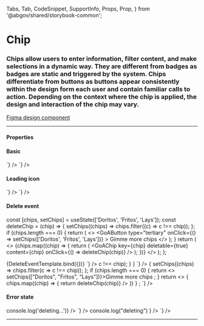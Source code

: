   Tabs,
  Tab,
  CodeSnippet,
  SupportInfo,
  Props,
  Prop,
} from '@abgov/shared/storybook-common';

<Meta title="Components/Chip" />

# Chip

### Chips allow users to enter information, filter content, and make selections in a dynamic way. They are different from badges as badges are static and triggered by the system. Chips differentiate from buttons as buttons appear consistently within the design form each user and contain familiar calls to action. Depending on the context where the chip is applied, the design and interaction of the chip may vary.

[Figma design component](https://www.figma.com/file/3pb2IK8s2QUqWieH79KdN7/%E2%9D%96-Components-%7C-DDI-DS?node-id=5668%3A223675)

---

#### Properties

<Props>
  <Prop
    name="leadingicon"
    type="GoAIconType"
    description="Show an icon to the left of the text"
/>

  <Prop
    name="error"
    type="boolean"
    defaultValue="false"
    description="Show an error state" />
  <Prop
    name="deletable"
    type="boolean"
    defaultValue="false"
    description="Show a delete icon button on the right of the text label"
  />
  <Prop
    name="content"
    type="string"
    required="true"
    description="Text label of the chip"
  />
  <Prop
    name="_click"
    type="CustomEvent"
    description="Callback when deletable and delete icon is clicked"
  />
</Props>

#### Basic

<Story name="Basic">
  <GoAChip content="Chip Text" />
</Story>

<Tabs>
  <Tab label="Web Component" hidden={true}>
    <CodeSnippet
      lang="html"
      code={`
      <goa-chip content="Chip Text" />
    `}
    />
  </Tab>
  <Tab label="Angular">
    <CodeSnippet
      lang="html"
      code={`
      <goa-chip content="Chip Text"></goa-chip>
    `}
    />
  </Tab>
  <Tab label="React">
    <CodeSnippet
      lang="tsx"
      code={`
      <GoAChip content="Chip Text" />
    `}
    />
  </Tab>
</Tabs>

#### Leading icon

<Story name="Leading icon">
  <GoAChip content="Chip Text" leadingIcon="close-circle" />
</Story>

<Tabs>
  <Tab label="Web Component" hidden={true}>
    <CodeSnippet
      lang="html"
      code={`
      <goa-chip content="Chip Text" leadingicon="close-circle" />
    `}
    />
  </Tab>
  <Tab label="Angular">
    <CodeSnippet
      lang="html"
      code={`
      <goa-chip content="Chip Text" leadingicon="close-circle"></goa-chip>
    `}
    />
  </Tab>
  <Tab label="React">
    <CodeSnippet
      lang="tsx"
      code={`
      <GoAChip content="Chip Text" leadingIcon="close-circle" />
    `}
    />
  </Tab>
</Tabs>

#### Delete event

  const [chips, setChips] = useState(['Doritos', 'Fritos', 'Lays']);
  const deleteChip = (chip) => {
    setChips((chips) => chips.filter((c) => c !== chip));
  };
  if (chips.length === 0) {
    return (
      <>
        <GoAButton
          type="tertiary"
          onClick={() => setChips(['Doritos', 'Fritos', 'Lays'])}
        >
          Gimme more chips
        </GoAButton>
      </>
    );
  }
  return (
    <>
      {chips.map((chip) => {
        return (
          <GoAChip
            key={chip}
            deletable={true}
            content={chip}
            onClick={() => deleteChip(chip)}
          />
        );
      })}
    </>
  );
};

<Story name="Delete Event" args={{}}>
  {DeleteEventTemplate.bind({})}
</Story>

<Tabs>
  <Tab label="Web Component" hidden={true}>
    <CodeSnippet
      lang="html"
      code={`
      <goa-chip id="Doritos" content="Doritos" deletable="true" />
      <goa-chip id="Fritos" content="Fritos" deletable="true" />
      <goa-chip id="Lays" content="Lays" deletable="true" />
    `}
    />
    <CodeSnippet
      lang="js"
      code={`
      document.querySelectorAll("goa-chip").forEach(chip => {
        chip.addEventListener("_click", (e) => {
          e.target.parentElement.removeChild(e.target);
        });
      });
    `}
    />
  </Tab>
  <Tab label="Angular">
    <CodeSnippet
      lang="html"
      code={`
      <goa-chip *ngFor="let chip of chips" [content]="chip" deletable="true" (_click)="deleteChip(chip)"></goa-chip>
    `}
    />
    <CodeSnippet
      lang="ts"
      code={`
        class MyComponent {
            chips = ["Doritos", "Fritos", "Lays"];
            deleteChip(chip:string) {
                this.chips = this.chips.filter(c => c !== chip);
            }
        }
    `}
    />
  </Tab>
  <Tab label="React">
    <CodeSnippet
      lang="tsx"
      code={`
      const [chips, setChips] = useState([
        "Doritos",
        "Fritos",
        "Lays",
      ]);
      const deleteChip = (chip) => {
        setChips((chips) => chips.filter(c => c !== chip));
      };
      if (chips.length === 0) {
        return <>
          <GoAButton type="tertiary" onClick={() => setChips(["Doritos", "Fritos", "Lays"])}>Gimme more chips</GoAButton>
        </>;
      }
      return <>
        {
          chips.map((chip) => {
            return <GoAChip key={chip} deletable={true} content={chip} onClick={() => deleteChip(chip)} />
          })
        }
      </>;
    `}
    />
  </Tab>
</Tabs>

#### Error state

<Story name="Error state" args={{}}>
  <GoAChip content="Chip Text" error={true} />
  <GoAChip
    content="Chip Text"
    error={true}
    deletable={true}
    onClick={(e) => console.log('deleting...')}
  />
</Story>

<Tabs>
  <Tab label="Web Component" hidden={true}>
    <CodeSnippet
      lang="html"
      code={`
      <goa-chip content="Chip Text" error="true" />
      <goa-chip content="Chip Text" error="true" deletable="true" />
    `}
    />
  </Tab>
  <Tab label="Angular">
    <CodeSnippet
      lang="html"
      code={`
      <goa-chip content="Chip Text" error="true"></goa-chip>
      <goa-chip content="Chip Text" error="true" deletable="true" (_click)="console.log('deleting...')"></goa-chip>
    `}
    />
  </Tab>
  <Tab label="React">
    <CodeSnippet
      lang="tsx"
      code={`
      <GoAChip content="Chip Text" error={true} />
      <GoAChip content="Chip Text" error={true} deletable={true} onClick={(e) => console.log("deleting") } />
    `}
    />
  </Tab>
</Tabs>

---

<SupportInfo />
